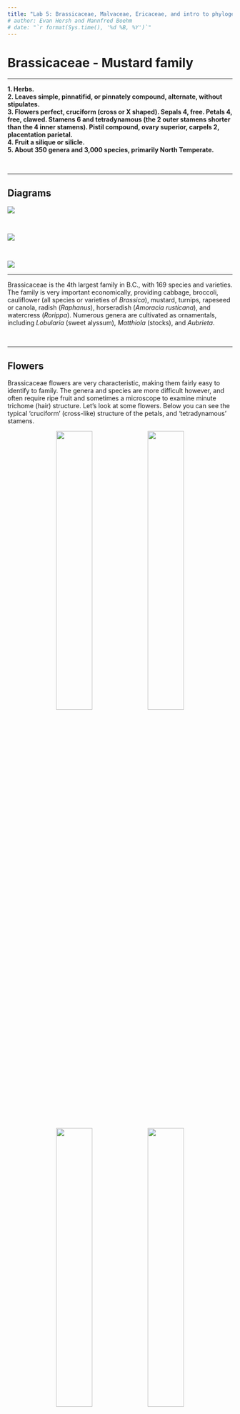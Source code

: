 ```yaml
---
title: "Lab 5: Brassicaceae, Malvaceae, Ericaceae, and intro to phylogenetics"
# author: Evan Hersh and Mannfred Boehm
# date: "`r format(Sys.time(), '%d %B, %Y')`"
---
```


# Brassicaceae - Mustard family

---

**1.  Herbs.**  
**2.	Leaves simple, pinnatifid, or pinnately compound, alternate, without stipulates.**  
**3.	Flowers perfect, cruciform (cross or X shaped).  Sepals 4, free.  Petals 4, free, clawed.  Stamens 6 and tetradynamous (the 2 outer stamens shorter than the 4 inner stamens).  Pistil compound, ovary superior, carpels 2, placentation parietal.**  
**4.  Fruit a silique or silicle.**  
**5.  About 350 genera and 3,000 species, primarily North Temperate.**  

&nbsp;

---

## Diagrams

![](media/diagram_Brassicaceae1.png)

&nbsp;

![](media/diagram_Brassicaceae2.png)

</br>

![](media/diagram_Brassicaceae3.png)

---

Brassicaceae is the 4th largest family in B.C., with 169 species and varieties.  The family is very important economically, providing cabbage, broccoli, cauliflower (all species or varieties of *Brassica*), mustard, turnips, rapeseed or canola, radish (*Raphanus*), horseradish (*Amoracia rusticana*), and watercress (*Rorippa*).  Numerous genera are cultivated as ornamentals, including *Lobularia* (sweet alyssum), *Matthiola* (stocks), and *Aubrieta*.

&nbsp;

---

## Flowers

Brassicaceae flowers are very characteristic, making them fairly easy to identify to family. The genera and species are more difficult however, and often require ripe fruit and sometimes a microscope to examine minute trichome (hair) structure. Let's look at some flowers. Below you can see the typical 'cruciform' (cross-like) structure of the petals, and 'tetradynamous' stamens.

<p align="center">
![](./media/Brassicaceae_1.jpeg){width=40%} ![](./media/Brassicaceae_2.jpeg){width=40%}
![](./media/Brassicaceae_3.jpeg){width=40%} ![](./media/Brassicaceae_4.jpeg){width=40%}
</p>

&nbsp;

The petals typically have a narrow "claw" at the base, with the "blade" bending outwards at the throat of the corolla. 

<p align="center">
![](./media/Brassicaceae_5.jpeg){width=40%} ![](./media/Brassicaceae_6.jpeg){width=40%}
</p>

&nbsp;

Petals tend to be white, yellow, or pink/purple in the Brassicaceae. Keep in mind these colours, along with 4-petals arranged in a cross-shape and tetradynamous stamens, to help yourself identify this family confidently. 

<p align="center">
![](./media/Brassicaceae_20.jpeg){width=40%}
![](./media/Brassicaceae_21.jpeg){width=40%}
</p>

---

## Fruit

As mentioned above, much of the Brassicaceae key is concerned with fruits. The family has two unique fruit types, siliques and silicles. Siliques are more the twice as long as they are wide (appearing long and narrow), while silicles are less than two times as long as wide (appearing short and wide in comparison). Can you identify which is which from the photos below?

<p align="center">
![](./media/Brassicaceae_7.jpeg){width=40%} ![](./media/Brassicaceae_8.jpeg){width=40%}
![](./media/Brassicaceae_9.jpeg){width=40%} ![](./media/Brassicaceae_10.jpeg){width=40%}
</p>

&nbsp;

Siliques and silicles are dehiscent fruit from a 2-carpellate, 2-loculed ovary. The two carpels (or valves) split away from a central structure called a "replum", which is a thin, often papery/translucent plane that sits in between the two valves like a wall. These fruit are typically flattened in two different ways: if the fruit is flattened parallel to the replum (so that the replum is rather wide) we refer to that as "compressed", and if the fruit is flattened perpendicular to the replum (so that the replum is quite thin) we call that "obcompressed". See if you can identify the two valves, replum, and the type of compression in the fruit below. 

<!-- (hint: it is also possible that the fruit are not flattened in either direction, which would be described as "terete", or cylindrical in cross-section...) -->

<p align="center">
![](./media/Brassicaceae_11.jpeg){width=40%} 
![](./media/Brassicaceae_12.jpeg){width=40%}
![](./media/Brassicaceae_13.jpeg){width=40%} ![](./media/Brassicaceae_14.jpeg){width=40%}
![](./media/Brassicaceae_15.jpeg){width=40%} ![](./media/Brassicaceae_16.jpeg){width=40%}
</p>

&nbsp;

---

## Leaves

Brassicaceae leaves can be simple or compound, and are arranged alternatively and without stipules. Many leaves are "pinnatifid", which are pinnately divided or lobed but not all the way to the midrib of the leaf (do you see how this is different from compound leaves?). 

<p align="center">
![](./media/Brassicaceae_17.jpeg){width=80%} 
</p>

&nbsp;

A variation on pinnatifid is lyrate, which is similar except the leaves have a large/rounded terminal lobe with the lobes getting smaller towards the base of the leaf. Here is an example from *Arabidopsis lyrata*.

<p align="center">
![](./media/Brassicaceae_22.png){width=80%} 
</p>

</br>

Another important characteristic for identification is trichomes, which can be quite complex and varied in the Brassicaceae. A stunning example of intricate trichome morphology is displayed in the genus *Draba* (Evan's personal favorite genus!!!), a hyper-diverse group that are typically only found in alpine areas. *Draba* (amongst many other members of Brassicaceae) have particular trichome patterns that can be useful (and sometimes necessary) to identify individual species. Can you identify different types of trichomes in the two *Draba* species below? Make sure you zoom in!

<p align="center">
![](./media/Brassicaceae_18.jpeg){width=40%}
![](./media/Brassicaceae_19.jpeg){width=40%}
</p>

&nbsp;



---

## KNOWLEDGE CHECK 5.1

Draw a representative Brassicaceae plant (feel free to use your imagination), and make sure to include the following:

- Flowers with typical Brassicaceous features.
- A fully developed fruit. Indicate whether it is a silicle or a silique. Include a section to see the parts inside.
- Pinnatifid or Lyrate leaves
- Trichomes - pick a type from the diagrams and make sure to label properly.
- Make sure to label your drawing with the following terms (if present): sepals, petals, claw and blade, stamens, pistil (label all parts), silicle or silique, valves and replum. 

---

# Malvaceae - Mallow family

---

**1.	Mostly herbs, some shrubs or small trees, usually with stellate hairs.**  
**2.	Leaves simple, petiolate, alternate, palmately veined and often palmately lobed, 	with stipules.**  
**3.	Flowers perfect or rarely unisexual, usually radially symmetrical.  Sepals 5, 	usually fused below, sometimes with calyx-like involucral bracts below the true 	calyx.  Petals 5, separate, short clawed, attached to staminal tube just above 	receptacle.  Stamens numerous, monadelphous, filaments connate into a tube 	around the ovary and style.  Pistil compound, ovary superior, carpels 2-many, 	placentation axile.**  
**4.	Fruit usually a capsule or schizocarp, separating into mericarps.**  
**5.	About 100 genera and 2000 species, widespread but mostly tropical, often in dry 	areas.**  

## Diagrams

![](media/diagram_Malvaceae1.png)

&nbsp;

![](media/diagram_Malvaceae2.png)

&nbsp;

![](media/diagram_Malvaceae3.png)

---

Malvaceae is easily recognized by the filaments connate into a tube around the ovary, and the alternate, palmately-veined leaves with stellate or scaly pubescence.  It is a small family in B.C. with 10 taxa, half of them introduced weeds.  Several genera are grown as ornamentals, including *Althea*, hollycock, *Hibiscus*, *Sidalcea*, and *Lavatera*.  Cotton (*Gossypium*) is the most important crop in the family; unripe fruits of okra, *Abelmoschus esculentus*, are used as a vegetable and the fleshy red calyxes of *Hibiscus sabdariffa* (roselle or Jamaica flower) are used for herbal teas, cold drinks, and jelly.

&nbsp;

---

## Flowers

Those familiar with *Hibiscus* flowers should have a pretty good search image in mind for this family. The flowers tend to be large and conspicuous, 5 showy petals, and numerous stamens and styles fused into a prominent central tube rising out of the center. Here are some examples:

<p align="center">
![](./media/Malvaceae_1.jpeg){width=40%}
![](./media/Malvaceae_2.jpeg){width=40%}
</p>

&nbsp;

Here you can see a longitudinal section of the flower:

<p align="center">
![](./media/Malvaceae_3.jpeg){width=80%}
</p>

</br>

And close-ups of the staminal tube with styles emerging through the center:

<p align="center">
![](./media/Malvaceae_4.jpeg){width=40%}
![](./media/Malvaceae_5.jpeg){width=40%}
![](./media/Malvaceae_6.jpeg){width=40%}
![](./media/Malvaceae_7.jpeg){width=40%}
</p>

&nbsp;

Malvaceae flowers tend to have 5 sepals, and many appear to have two sets of sepals. In actuality, the lower ones are a set of calyx-like bracts. 

<p align="center">
![](./media/Malvaceae_8.jpeg){width=80%}
</p>

---

## Leaves

Malvaceae species often have leaves with palmate lobes and venation. Many species also have dense pubescence all over the leaves, stems, and calyxes, often comprised of "stellate" trichomes. 

<p align="center">
![](./media/Malvaceae_9.jpeg){width=40%}
![](./media/Malvaceae_10.jpeg){width=40%}
![](./media/Malvaceae_11.jpeg){width=40%}
![](./media/Malvaceae_12.jpeg){width=40%}
</p>

&nbsp;

---

## Fruit

Malvaceae species either have capsules (in the case of cotton) or "schizocarps" as their fruit type. A schizocarp is a cool looking fruit that somewhat resembles a [bundt cake](https://www.google.com/search?q=bundt+cake&safe=off&client=safari&rls=en&sxsrf=ALeKk00iVqmWeDYha5X2g7WETJ6cTLqxzA:1602280390497&source=lnms&tbm=isch&sa=X&ved=2ahUKEwjo8YXMv6jsAhWXvp4KHfKxD54Q_AUoAXoECDYQAw&biw=1881&bih=994) in appearance. It splits into several segments called "mericarps", each representing a single, indehiscent carpel with one seed inside. Once the schizocarp is mature, the mericarps harden and fall out individually.

<p align="center">
![](./media/Malvaceae_13.jpeg){width=40%}
![](./media/Malvaceae_14.jpeg){width=40%}
![](./media/Malvaceae_15.jpeg){width=40%}
![](./media/Malvaceae_16.jpeg){width=40%}
</p>

&nbsp;

---

## KNOWLEDGE CHECK 5.2

Draw a Malvaceae plant (feel free to use your imagination), and make sure to include the following:

- Representative flower complete with calyx-like bracts and stamen tube.
- Palmately lobed leaves with trichomes.
- A fully developed schizocarp.
- Make sure to include the following labels: petals, sepals, bracts, stamens, styles, leaf, trichomes, schizocarp, mericarp.

---

# Ericaceae - Heath family

---

**1.	Mostly shrubs or autotrophic or saprophytic herbs which are sometimes separated into two other families, the Monotropaceae and Pyrolaceae.**  
**2.	Leaves simple, alternate, often leathery and evergreen, without stipules.**  
**3.	Flowers perfect, usually actinomorphic.  Sepals usually 4 or 5.  Petals usually 4 or 5, usually fused.  Stamens usually 4, 5, 8 or 10, free from corolla, anthers usually with poricidal dehiscence.  Pistil compound, ovary superior or inferior, carpels usually 4-12, placentation axile.**  
**4. 	Fruit a capsule, berry, or berrylike drupe.**  
**5.	About 75 genera and 2,000 species, primarily in cold temperate regions and at high elevations on tropical mountains, often growing in acid soils or bogs.**  

---

## Diagrams

![](media/diagram_Ericaceae1.png)

</br>

![](media/diagram_Ericaceae2.png)

</br>

![](media/diagram_Ericaceae3.png)

---

Members of the Ericaceae are common shrubs in B.C.  Familiar genera include *Arbutus*, *Arctostaphylos* (kinnikinnick), *Gaultheria* (salal, wintergreen), *Kalmia* (swamp laurel), *Ledum* (now *Rhododendron*, Labrador tea), *Rhododendron*, and *Vaccinium* (blueberries, cranberries, and huckleberries).  Many genera are cultivated as ornamentals.

The Ericaceae traditionally consists of 4 subfamilies which are sometimes but incorrectly considered separate families.

Ericoideae -  Photosynthetic shrubs, ovary superior, petals usually fused, sometimes free, anthers usually with pores, sometimes slits, pollen shed in tetrads.  (*Erica*, *Rhododendron*, *Gaultheria*).  
Vaccinioideae  -  Photosynthetic shrubs, ovary inferior, petals fused, anthers with pores, pollen shed in tetrads (*Vaccinium*).  
Pyroloideae - Photosynthetic or saprophytic herbs, ovary superior, petals free or slightly fused, anthers with pores, pollen shed in tetrads (*Pyrola*).  
Monotropoideae - Saprophytic herbs, ovary superior, petals fused or free, anthers with slits, pollen grains shed individually (*Monotropa*, *Allotropa*).  

Recent cladistic analyses of DNA sequences have resulted in Empetraceae and Epacridaceae being added to Ericaceae.  *Empetrum* (crowberry) occurs in B.C. and is basically a wind pollinated Ericaceae with reduced flowers.  Epacridaceae were primarily Australian, and no one could tell them from Ericaceae anyway.

&nbsp;

---

## Flowers

Ericaceae flowers are characterized as "urceolate" or urn-shaped. The corollas are sympetalous (peak at the top to count the number of corolla lobes), and flowers can have superior or inferior ovaries. 

<p align="center">
![](./media/Ericaceae_1.jpeg){width=40%}
![](./media/Ericaceae_2.jpeg){width=40%}
![](./media/Ericaceae_3.jpeg){width=40%}
![](./media/Ericaceae_4.jpeg){width=40%}
</p>

&nbsp;

Ericaceae species have very cool stamens that are adapted to buzz pollination. The stamens have expanded filaments with conspicuous awns that release pollen via "poricidal" dehiscence. When bumblebees visit the flower and climb inside the corolla, the buzzing from their wings vibrates the awns (which act like little tuning forks), causing pollen to be released from the pores on top. Pretty cool! Can you identify the filaments, pores, and awns in the pictures below?

<p align="center">
![](./media/Ericaceae_5.jpeg){width=40%}
![](./media/Ericaceae_6.jpeg){width=40%}
![](./media/Ericaceae_7.jpeg){width=40%}
![](./media/Ericaceae_8.jpeg){width=40%}
</p>

&nbsp;

---

## Fruit

Ericaceae often have berries or berry-like capsules as their fruit type. 

<p align="center">
![](./media/Ericaceae_9.jpeg){width=40%}
![](./media/Ericaceae_10.jpeg){width=40%}
![](./media/Ericaceae_11.jpeg){width=40%}
![](./media/Ericaceae_12.jpeg){width=40%}
</p>

&nbsp;

Most are familiar with blueberries (*Vaccinium* sp.), which produce berries from an inferior ovary. What indicates that blueberries develop from inferior ovaries?

<p align="center">
![](./media/Ericaceae_14.jpeg){width=40%}
![](./media/Ericaceae_15.jpeg){width=40%}
</p>

&nbsp;

If you look closely at a salal "berry", you'll see that it actually has a capsule enclosed within a fleshy, juicy calyx. Would this be considered a superior or inferior ovary?

<p align="center">
![](./media/Ericaceae_13.jpeg){width=80%}
</p>

<p align="center">
![](https://media.giphy.com/media/jQJcOUKWMasNexcR0n/giphy.gif)
</p>

&nbsp;

---

## Leaves

Members of the Ericaceae tend to have simple, evergreen, leathery leaves without stipules. These features may help you differentiate this family from Rosaceae, which may appear similar at times (e.g., comparing a Rosaceous plant with pomes vs an Ericaceous plant with berries...).

<p align="center">
![](./media/Ericaceae_16.jpeg){width=40%}![](./media/Ericaceae_17.jpeg){width=40%}
![](./media/Ericaceae_18.jpeg){width=40%}![](./media/Ericaceae_19.jpeg){width=40%}
</p>

</br>

---

## KNOWLEDGE CHECK 5.3

Draw a typical member of the Ericaceae (feel free to use your imagination), and include the following:

- An Ericaceous flower with urceolate corolla and characteristic stamens.
- Simple, evergreen leaves.
- Include a drawing of a mature fruit. Make sure to label the type, and whether it originated from a superior or inferior ovary.
- Make sure to include the following labels: calyx, corolla, stamens (label all parts), pistil (label position and all parts), fruit (label the type), leaves. 

</br>

---

# Introduction to phylogenetics

---

&nbsp;


## Motivation

Phylogenetics is one of the most important and controversial fields within plant taxonomy. The ability to sequence and compare plant DNA has split, grouped, and uncovered taxa in ways never expected. In modern plant taxonomy, phylogenetic relationships are a key piece of evidence to consider when delimiting species. In this lab, we'll be downloading and aligning DNA sequences from the species you found in your iNaturalist project! Using these sequences, we'll construct a phylogenetic tree and consider whether the species relationships support what you have learned about the taxonomic organization (e.g. grouping by family) of these taxa. 

Specifically, you will be downloading sequences from the *rbcL* gene region, a region of the genome that is commonly used for plant **DNA barcoding**. DNA barcodes are universally recoverable chunks of DNA that are used for the identification of taxa at the species level. These regions of the genome vary between species, but are conserved enough (not evolving rapidly) within species that they can be confidently used for species identification. DNA barcoding has become an extremely useful tool for researchers, allowing species identification from all types of tissue (i.e., stems, leaves, fruit, seeds, even old/damaged herbarium specimens!), the identification of cryptic (very morphologically similar) species, and even the discovery of new species! In addition, genetic variation of barcoded regions can be compared between species to give a cursory overview of their phylogenetic relationships - this is what you'll be using *rbcL* for today! 

If you are interested in learning more about DNA barcoding, read [this paper](https://onlinelibrary.wiley.com/doi/10.1111/jse.12254) by John Kress (2017) to get a recent overview of the past and future applications of plant DNA barcodes.

</br>

---

## Outcomes

By the end of this tutorial you will have: 

1. Experience using Genbank, MUSCLE, and NCBI tree viewer.

2. Familiarity with Genbank and the types of data that can be obtained, 

3. The tools and knowledge needed to create your own phylogenetic tree to be included in the written component of Project 1 (iNaturalist).

---

## Activity 1: Search Genbank for sequence data

After you have identified your 10 iNaturalist species, [navigate to the GenBank website](https://www.ncbi.nlm.nih.gov/genbank/). From the drop-down menu next to the search bar, make sure that the database selected is *Nucleotide*. Type in the scientific name of your first plant, followed by the name of the barcode. For demonstration purposes we'll use five species (two of which are from the same family, the other three from different families), and the *rbcL* barcode. Here's what our first search looks like:

![](media/lab5_genbank1.png) 

</br>

The search will return list of sequence submissions from various authors and projects that have barcoded that species. When possible, use sequences that were generated from the same project &mdash; you can check by clicking on an entry and looking at the AUTHORS and TITLE entries. If you can't find sequences from the same project, try to find entries that are of similar length (e.g., 500-600 bp). 

<!-- For our *Antennaria* sequences, we'll be using rbcL sequences generated by [Fenneman and Graham (2016)](https://open.library.ubc.ca/cIRcle/collections/ubctheses/24/items/1.0340546) as part of their contribution to barcode over 5000 vascular plants [representing the flora of Canada](https://bsapubs.onlinelibrary.wiley.com/doi/full/10.3732/apps.1700079).  -->

After entering your search query, click on the 'FASTA' option under any entry to see the DNA sequence:

![](media/lab5_genbank2.png)

</br>

To save the sequence, we'll copy the sequence string, as well as the header information (everything in the box above). Paste the FASTA entry into a text editor. Repeat this procedure for the remaining taxa, pasting the FASTA entries into your text document, with each entry separated by a blank line. Then, simplify the headers by writing the scientific name with the genus, species, and family separated by underscores "_". Make sure to keep the ">" symbol at the beginning.

![](media/lab5_genbank3.png)

Once you've done this for your 10 iNaturalist species, you will **add one more** *rbcL* sequence from *Selaginella kraussiana* (Selaginellaceae). This is a species of clubmoss (some of you may recognize it from BIOL 210), which is an early-diverging seedless vascular plant that will serve as your **outgroup**. In phylogenetics, [outgroups](https://en.wikipedia.org/wiki/Outgroup_(cladistics)) are taxa that are more distantly related to your focal taxa (or "ingroup"), and will help provide a point of comparison for the relationships between your iNaturalist species.

&nbsp;

## Activity 2: Multiple Sequence Alignment

In order to compare the similarities of our sequences, we need to first align them. This ensures that any differences between samples are not caused simply by different reading frames. While we *could* align our sequences by eye, we'll use the MUSCLE algorithm which is much faster and reproducible. [Navigate to the MUSCLE webpage](https://www.ebi.ac.uk/Tools/msa/muscle/), and paste all of your sequences into the first box:

![](media/lab5_muscle1.png)

</br>

After pasting your sequences, scroll down and click "Submit". The results page will show you the optimal alignment of your *rbcL* sequences. To see the associated phylogram, click on "Phylogenetic Tree" tab. Copy the text under "Tree Data" to use for Activity 3.

![](media/lab5_muscle2.png)

</br>

## Activity 3: Making a custom phylogenetic tree

Now that you've aligned your sequences and generated a phylogenetic tree, we can visualize it in the [NCBI Tree Viewer](https://www.ncbi.nlm.nih.gov/projects/treeview/). Click on the "Upload your data" button, select "Text" from the left-side panel, and paste in your tree data from the previous activity. Click upload and it will generate your tree!

![](media/lab5_tree1.png)

![](media/lab5_tree2.png)

</br>

You've now made your very own phylogenetic tree! You can click the "Tool" drop-down menu at the top right to play with the options a little bit, for example you can change the layout from the "Radial" default to another of your choosing. You now have the possibility to export your tree to a variety of formats that can be used in more advanced phylogenetics programs, or export it as a .pdf. Unfortunately, the .pdf export option does not work very well (text is huge and cut off, and the scale bar does not appear accurate either). The simplest option is to take a screenshot of your tree in the browser, and make sure to include the scalebar as well.

![](media/lab5_tree3.png)

---

## KNOWLEDGE CHECK 5.4

Follow the above instructions to create a phylogenetic tree of your iNaturalist observations. This will be included in your [Project 1](BIOL_324_Lab_1.html) written component. 

Here are some tips:

* Make sure to include all 10 of your iNaturalist observations as well as *Selaginella kraussiana* as an outgroup. 
  * Ensure that the species in your tree match up with the identifications on your iNaturalist observations. Don't worry, if your identification is wrong for your iNaturalist component, you won't be docked twice for it also being wrong in your tree ;-)
  * Most plant species should have an *rbcL* sequence on GenBank, but if there isn't one for one of your plants you can try to find another species from the same genus. If there are no sequences from any other member of the genus, then you can leave it out of your tree. In either case (you included a different species from the same genus or could not include one in your tree), **you must make a note of it in your report and discuss why it might be missing from GenBank**.
* Make sure to include the scalebar. This is an important component of any phylogenetic tree (or map for that matter) and needs to be included.
* Make sure that none of your species/family names are cut off (you can see "Selaginellaceae" is cut off in the above example). If they are cut off, try re-making your tree without the family name and insert it manually using another program (Preview, Paint, or Powerpoint are good options for this). 

---

# For next week

You will be getting an introduction to R next week (yay!), so it would be a good idea to get R and R studio installed on your computers so that you are ready to go. We also highly recommend you follow along with Chapter 1 in ModernDive, which is a great free online textbook for using R. Here are some links:

- Read Chapter 1 of ModernDive (https://moderndive.com/1-getting-started.html)
- Install R (https://cran.r-project.org/mirrors.html)
- Install RStudio (https://rstudio.com/products/rstudio/download/)
